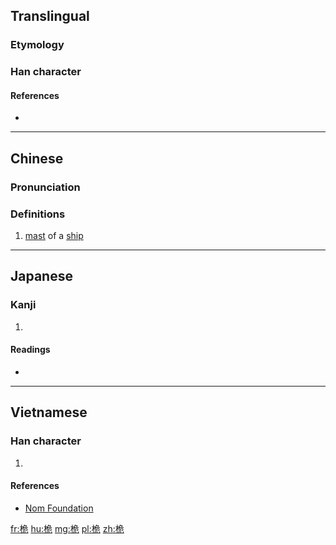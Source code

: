 ==Translingual==

===Etymology===
{{Han compound|木|危|c1=s|c2=p|t1=wood|ls=psc}}

===Han character===
{{Han char|rn=75|rad=木|as=06|sn=10|four=47912|canj=DNMU|ids=⿰木危}}

====References====
* {{Han ref|kx=0525.060|dkj=14759|dj=0914.010|hdz=21203.010|uh=6845|ud=26693|bh=AEE9|bd=44777}}

----

==Chinese==
{{zh-forms}}

===Pronunciation===
{{zh-pron
|m=wéi
|c=wai4,ngai4
|mc=y
|oc=y
|ma=
|cat=n
}}

===Definitions===
# [[mast]] of a [[ship]]

----

==Japanese==

===Kanji===
{{ja-kanji|grade=|rs=木06}}

# {{defn|lang=ja|sort=木06}}

====Readings====
* {{ja-readings|on=[[がい]] (gai)|kun=[[くちなし]] (kuchinashi)}}

----

==Vietnamese==

===Han character===
{{vi-readings|rs=木06| hanviet = ngôi}}

# {{defn|lang=vi|sort=木06}}

====References====
*[http://nomfoundation.org/common/nom_details.php?codepoint=6845 Nom Foundation]

[[fr:桅]]
[[hu:桅]]
[[mg:桅]]
[[pl:桅]]
[[zh:桅]]